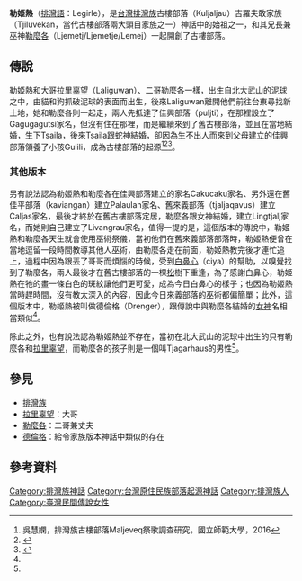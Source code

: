 '''勒姬熱'''（[[排灣語|排灣語]]：Legirle），是[[台灣|台灣]][[排灣族|排灣族]]古樓部落（Kuljaljau）吉羅夫敢家族（Tjiluvekan，當代古樓部落兩大頭目家族之一）神話中的始祖之一，和其兄長兼巫神[[勒麼各|勒麼各]]（Ljemetj/Ljemetje/Lemej）一起開創了古樓部落。
==傳說==
勒姬熱和大哥[[拉里辜望|拉里辜望]]（Laliguwan）、二哥勒麼各一樣，出生自[[北大武山|北大武山]]的泥球之中，由貓和狗抓破泥球的表面而出生，後來Laliguwan離開他們前往台東尋找新土地，她和勒麼各則一起走，兩人先抵達了佳興部落（puljti），在那裡設立了Gagugagutsi家名，但沒有住在那裡，而是繼續來到了舊古樓部落，並且在當地結婚，生下Tsaila，後來Tsaila跟蛇神結婚，卻因為生不出人而來到父母建立的佳興部落領養了小孩Gulili，成為古樓部落的起源<ref name="排灣族古樓部落Maljeveq祭歌調查研究">吳慧嫻，排灣族古樓部落Maljeveq祭歌調查研究，國立師範大學，2016</ref><ref name="排灣族古樓村的祭儀與文化">{{cite book|author=許功明、何惠|title=排灣族古樓村的祭儀與文化|url=https://www.sanmin.com.tw/Product/index/000218247|publisher=稻鄉|date=1994-05-01|isbn=9789579405805|access-date=2020-12-02|archive-date=2020-12-13|archive-url=https://web.archive.org/web/20201213164359/https://www.sanmin.com.tw/Product/index/000218247|dead-url=no}}</ref><ref name="以排灣、魯凱族為對象">{{cite book|author=王建台|title=台灣原住民的傳統體育研究－以排灣、魯凱族為對象|url=https://www.govbooks.com.tw/books/71624|publisher=行政院體育委員會|date=2001-08|isbn=9789570287349|access-date=2020-12-02|archive-date=2021-01-08|archive-url=https://web.archive.org/web/20210108172647/https://www.govbooks.com.tw/books/71624|dead-url=no}}</ref>。
===其他版本===
另有說法認為勒姬熱和勒麼各在佳興部落建立的家名Cakucaku家名、另外還在舊佳平部落（kaviangan）建立Palaulan家名、舊來義部落（tjaljaqavus）建立Caljas家名，最後才終於在舊古樓部落定居，勒麼各跟女神結婚，建立Lingtjalj家名，而她則自己建立了Livangrau家名，值得一提的是，這個版本的傳說中，勒姬熱和勒麼各天生就會使用巫術祭儀，當初他們在舊來義部落部落時，勒姬熱便曾在當地逗留一段時間教導其他人巫術，由勒麼各走在前面，勒姬熱教完後才連忙追上，過程中因為跟丟了哥哥而煩惱的時候，受到[[白鼻心|白鼻心]]（ciya）的幫助，以嗅覺找到了勒麼各，兩人最後才在舊古樓部落的一棵[[松|松]]樹下重逢，為了感謝白鼻心，勒姬熱在牠的畫一條白色的斑紋讓他們更可愛，成為今日白鼻心的樣子；也因為勒姬熱當時趕時間，沒有教太深入的內容，因此今日來義部落的巫術都偏簡單；此外，這個版本中，勒姬熱被叫做德倫格（Drenger），跟傳說中與勒麼各結婚的[[德倫格|女神]]名相當類似<ref name="排灣族古樓部落Maljeveq祭歌調查研究"/>。

除此之外，也有說法認為勒姬熱並不存在，當初在北大武山的泥球中出生的只有勒麼各和[[拉里辜望|拉里辜望]]，而勒麼各的孩子則是一個叫Tjagarhaus的男性<ref name="排灣族古樓村的祭儀與文化"/>。
==參見==
*[[排灣族|排灣族]]
*[[拉里辜望|拉里辜望]]：大哥
*[[勒麼各|勒麼各]]：二哥兼丈夫
*[[德倫格|德倫格]]：給令家族版本神話中類似的存在

==參考資料==
{{reflist}}


[[Category:排灣族神話|Category:排灣族神話]]
[[Category:台灣原住民族部落起源神話|Category:台灣原住民族部落起源神話]]
[[Category:排灣族人|Category:排灣族人]]
[[Category:臺灣民間傳說女性|Category:臺灣民間傳說女性]]